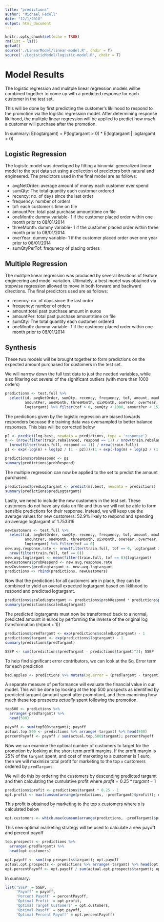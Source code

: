 ```yaml
---
title: "predictions"
author: "Michael Fedell"
date: "12/1/2018"
output: html_document
---
```


```r
knitr::opts_chunk$set(echo = TRUE)
rm(list = ls())
getwd()
source('./LinearModel/linear-model.R', chdir = T)
source('./LogisticModel/logistic-model.R', chdir = T)
```

# Model Results

The logistic regression and mulitple linear regression models willbe combined together to come up with a predicted response for each customer in the test set.

This will be done by first predicting the customer's liklihood to respond to the promotion via the logistic regression model. After determining response liklihood, the mulitple linear regression will be applied to predict how _much_ a customer will purchase after the promotion.

In summary: E(logtargamt) = P(logtargamt > 0) * E(logtargamt | logtargamt > 0)

## Logistic Regression

The logisitc model was developed by fitting a binomial generalized linear model to the test data set using a collection of predictors both natural and engineered. The predictors used in the final model are as follows:

- avgNetOrder: average amount of money each customer ever spend
- sumQty: The total quantity each customer ordered
- recency: no. of days since the last order
- frequency: number of orders
- tof: each customer's time on file
- amountPer: total past purchase amount/time on file 
- oneMonth: dummy variable- 1 if the customer placed order within one month prior to 08/01/2014
- threeMonth: dummy variable- 1 if the customer placed order within three month prior to 08/01/2014
- overYear: dummy variable- 1 if the customer placed order over one year prior to 08/01/2014
- sumQtyPerTof: frequnecy of placing orders


## Multiple Regression

The mulitple linear regression was produced by several iterations of feature engineering and model variation. Ultimately, a best model was obtained via stepwise regression allowed to move in both forward and backward directions. The final predictors used are as follows:

- recency: no. of days since the last order
- frequency: number of orders
- amount:total past purchase amount in euros
- amountPer: total past purchase amount/time on file 
- sumQty: The total quantity each customer ordered
- oneMonth: dummy variable- 1 if the customer placed order within one month prior to 08/01/2014


## Synthesis

These two models will be brought together to form predictions on the expected amount purchased for customers in the test set.

We will narrow down the full test data to just the needed variables, while also filtering out several of the significant outliers (with more than 1000 orders)

```r
predictions <- test.full %>%
  select(id, avgNetOrder, sumQty, recency, frequency, tof, amount, maxNet, maxPrice,
         amountPer, oneMonth, threeMonth, sixMonth, oneYear, overYear, sumQtyPerTof,
         logtargamt) %>% filter(tof > 0, sumQty < 1000, amountPer < 15)
```

The predictions given by the logistic regression are biased towards responders becuase the training data was oversampled to better balance responses. This bias will be corrected below

```r
p2 <- predict(log.best, newdata = predictions, type = 'response')
m <- (nrow(filter(train.rebalanced, respond == 1)) / nrow(train.rebalanced)) / 
  (nrow(filter(train.full, respond == 1)) / nrow(train.full))
p1 <- exp(-log(m) + log(p2 / (1 - p2)))/(1 + exp(-log(m) + log(p2 / (1 - p2))))

predictions$probRespond <- p1
summary(predictions$probRespond)
```

The multiple regression can now be applied to the set to predict the amount purchased.

```r
predictions$predLogtargamt <- predict(ml.best, newdata = predictions)
summary(predictions$predLogtargamt)
```

Lastly, we need to include the new customers in the test set. These customers do not have any data on file and thus we will not be able to form sensible predictions for their response. Instead, we will keep use the average values for new customers: 52.9% likely to respond and spending an average logtargamt of 1.753316

```r
newCustomers <- test.full %>%
  select(id, avgNetOrder, sumQty, recency, frequency, tof, amount, maxNet, maxPrice,
         amountPer, oneMonth, threeMonth, sixMonth, oneYear, overYear, sumQtyPerTof,
         logtargamt) %>% filter(tof == 0)
new.avg.response.rate <- nrow(filter(train.full, tof == 0, logtargamt > 0)) / 
  nrow(filter(train.full, tof == 0))
new.avg.logtargamt <- mean(filter(train.full, tof == 0)$logtargamt)
newCustomers$probRespond <- new.avg.response.rate
newCustomers$predLogtargamt <- new.avg.logtargamt
predictions <- rbind(predictions, newCustomers)
```

Now that the predictions for all customers are in place, they can be combined to yield an overall expected logtargamt based on liklihood to respond and predicted logtargamt.

```r
predictions$scaledLogtargamt <- predictions$probRespond * predictions$predLogtargamt
summary(predictions$scaledLogtargamt)
```


The predicted logtargamts must now be transformed back to a normal, predicted amount in euros by performing the inverse of the original log transformation ($ln(amt + 1)$)

```r
predictions$predTargamt <- exp(predictions$scaledLogtargamt) - 1
predictions$targamt <- exp(predictions$logtargamt) - 1
summary(predictions$predTargamt)
```

```r
SSEP <- sum((predictions$predTargamt - predictions$targamt)^2); SSEP
```

To help find significant error contributors, we can look at the Sq. Error term for each prediction

```r
bad.apples <- predictions %>% mutate(sq.error = (predTargamt - targamt) ^ 2) %>% arrange(-sq.error) %>% head(15)
```


A separate measure of performance will evaluate the financial value in our model. This will be done by looking at the top 500 prospects as identified by predicted targamt (amount spent after promotion), and then examining how much these top prospects _actually_ spent following the promotion.

```r
top500 <- predictions %>%
  arrange(-predTargamt) %>%
  head(500)

payoff <- sum(top500$targamt); payoff
actual.top.500 <- predictions %>% arrange(-targamt) %>% head(500)
percentPayoff <- payoff / sum(actual.top.500$targamt); percentPayoff
```


Now we can examine the optimal number of customers to target for the promotion by looking at the short term profit margins. If the profit margin is 25% of the `targamt` spent, and cost of marketing to a customer is 1 euro, then we will maximize total profit for marketing to the top `x` customers ordered by `predTargamt`.

We will do this by ordering the customers by descending predicted targamt and then calculating the cumulative profit where $profit = 0.25 * targamt - 1$

```r
predictions$profit <- predictions$targamt * 0.25 - 1
opt.profit <- max(cumsum(arrange(predictions, -predTargamt)$profit)); opt.profit
```

This profit is obtained by marketing to the top x customers where x is calculated below

```r
opt.customers <- which.max(cumsum(arrange(predictions, -predTargamt)$profit)); opt.customers
```

This new optimal marketing strategy will be used to calculate a new payoff and percent payoff
```r
top.prospects <- predictions %>%
  arrange(-predTargamt) %>%
  head(opt.customers)

opt.payoff <- sum(top.prospects$targamt); opt.payoff
actual.opt.prospects <- predictions %>% arrange(-targamt) %>% head(opt.customers)
opt.percentPayoff <- opt.payoff / sum(actual.opt.prospects$targamt); opt.percentPayoff
```


In summary:

```r
list('SSEP' = SSEP, 
     'Payoff' = payoff,
     'Percent Payoff' = percentPayoff,
     'Optimal Profit' = opt.profit,
     'Optimal Target Customers' = opt.customers,
     'Optimal Payoff' = opt.payoff,
     'Optimal Percent Payoff' = opt.percentPayoff)
```

